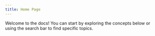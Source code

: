 ```yaml
---
title: Home Page
---
```


Welcome to the docs! You can start by exploring the concepts below or using the search bar to find specific topics.
